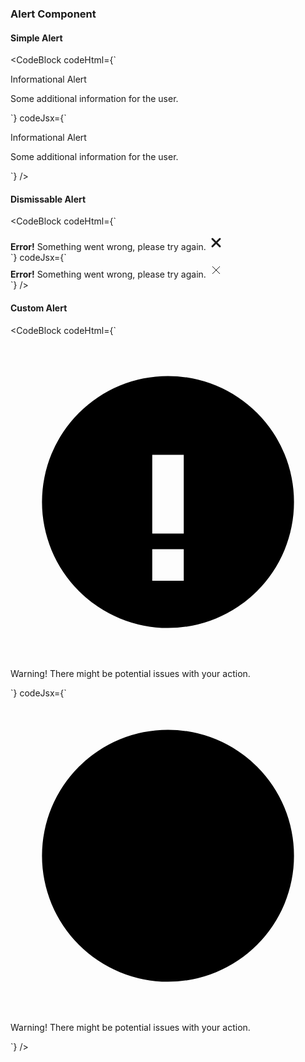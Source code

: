 ---
---


### Alert Component

#### Simple Alert

<ResponsivePreview>
    <SimpleAlert />
</ResponsivePreview>

<CodeBlock
  codeHtml={`
<div
  class="bg-blue-100 border-t-4 border-blue-500 rounded-b text-blue-900 px-4 py-3 shadow-md"
  role="alert"
>
  <div class="flex">
    <div>
      <p class="m-0 text-lg font-bold">Informational Alert</p>
      <p class="m-0 text-sm">Some additional information for the user.</p>
    </div>
  </div>
</div>
  `}
  codeJsx={`
<div
  className="bg-blue-100 border-t-4 border-blue-500 rounded-b text-blue-900 px-4 py-3 shadow-md"
  role="alert"
>
  <div className="flex">
    <div>
      <p className="m-0 text-lg font-bold">Informational Alert</p>
      <p className="m-0 text-sm">Some additional information for the user.</p>
    </div>
  </div>
</div>
  `}
/>

#### Dismissable Alert

<ResponsivePreview>
    <DismissableAlert />
</ResponsivePreview>

<CodeBlock
  codeHtml={`
<div class="bg-red-100 border text-base border-red-400 text-red-700 px-4 py-3 rounded relative">
  <strong class="font-bold text-red-700 mr-2">Error!</strong>
  <span class="block sm:inline">Something went wrong, please try again.</span>
  <span class="absolute top-0 bottom-0 right-0 px-4 py-3 cursor-pointer">
    <svg
      xmlns="http://www.w3.org/2000/svg"
      width="24"
      height="24"
      fill="none"
      viewBox="0 0 24 24"
      stroke-width="3"
      stroke-linecap="round"
      stroke-linejoin="round"
      stroke="currentColor"
      class="h-6 w-6 fill-current text-red-500"
    >
      <path d="M18 6 6 18M6 6l12 12" />
    </svg>
  </span>
</div>
  `}
  codeJsx={`
<div className="bg-red-100 border text-base border-red-400 text-red-700 px-4 py-3 rounded relative">
  <strong className="font-bold text-red-700 mr-2">Error!</strong>
  <span className="block sm:inline">Something went wrong, please try again.</span>
  <span className="absolute top-0 bottom-0 right-0 px-4 py-3 cursor-pointer">
    <svg
      xmlns="http://www.w3.org/2000/svg"
      width="24"
      height="24"
      fill="none"
      viewBox="0 0 24 24"
      strokeWidth="3"
      strokeLinecap="round"
      strokeLinejoin="round"
      stroke="currentColor"
      className="h-6 w-6 fill-current text-red-500"
    >
      <path d="M18 6 6 18M6 6l12 12" />
    </svg>
  </span>
</div>
  `}
/>


#### Custom Alert

<ResponsivePreview>
    <CustomAlert />
</ResponsivePreview>

<CodeBlock
  codeHtml={`
<div class="bg-yellow-50 border-l-4 border-yellow-400 p-4" role="alert">
  <div class="flex">
    <div class="flex-shrink-0">
      <svg
        class="h-5 w-5 text-yellow-400"
        xmlns="http://www.w3.org/2000/svg"
        viewBox="0 0 20 20"
      >
        <path
          fill-rule="evenodd"
          d="M10 18a8 8 0 100-16 8 8 0 000 16zm1-11h-2v5h2V7zm0 6h-2v2h2v-2z"
          clip-rule="evenodd"
        />
      </svg>
    </div>
    <div class="ml-3">
      <p class="m-0 text-sm text-yellow-700">
        Warning! There might be potential issues with your action.
      </p>
    </div>
  </div>
</div>
  `}
  codeJsx={`
<div className="bg-yellow-50 border-l-4 border-yellow-400 p-4" role="alert">
  <div className="flex">
    <div className="flex-shrink-0">
      <svg
        className="h-5 w-5 text-yellow-400"
        xmlns="http://www.w3.org/2000/svg"
        viewBox="0 0 20 20"
      >
        <path
          fillRule="evenodd"
          d="M10 18a8 8 0 100-16 8 8 0 000 16zm1-11h-2v5h2V7zm0 6h-2v2h2v-2z"
          clipRule="evenodd"
        />
      </svg>
    </div>
    <div className="ml-3">
      <p className="m-0 text-sm text-yellow-700">
        Warning! There might be potential issues with your action.
      </p>
    </div>
  </div>
</div>
  `}
/>

